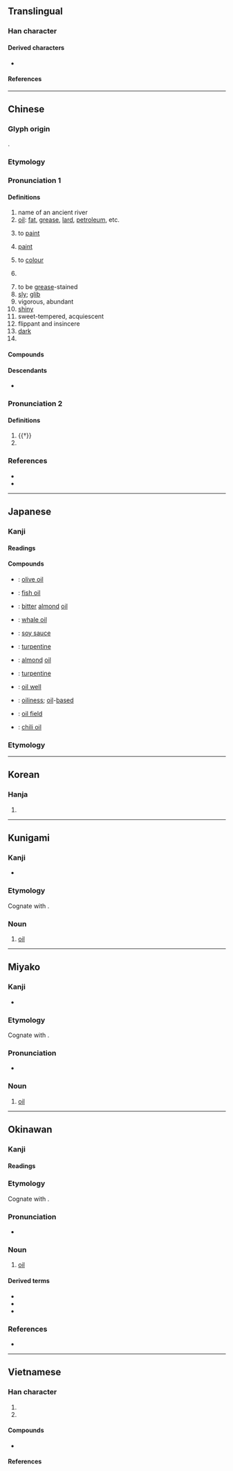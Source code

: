{{also|㳌|沺|𣳑|由}}
{{character info}}
==Translingual==
{{stroke order|strokes=8}}
{{stroke order|strokes=8|type=jbw}}

===Han character===
{{Han char|rn=85|rad=水|as=05|sn=8|four=35160|canj=ELW|ids=⿰氵由}}

====Derived characters====
* {{l|mul|[[𠶢]], [[𣓐]], [[𭳂]], [[𫈜]], [[𩭶]]}}

====References====
{{Han ref|kx=0614.040|dkj=17253|dj=1007.080|hdz=31585.010|uh=6CB9}}

----

==Chinese==
{{zh-forms}}
{{zh-wp|zh|yue|lzh|nan:iû|wuu}}

===Glyph origin===
{{Han etyl}}
{{Han compound|水|由|c1=s|c2=p|t1=water|alt1=氵|ls=psc}}.

===Etymology===
{{rfe|zh}}

===Pronunciation 1===
{{zh-pron
|m=yóu
|m-s=you2
|dg=ю1
|c=jau4,jau4-2
|c-t=yiu3,yiu3*
|g=iu4
|h=pfs=yù;gd=yu2
|j=iou1
|mb=iû
|md=iù
|mn=ml,jj,tw:iû
|mn-t=iu5
|w=3hhieu
|x=iou2
|mc=1
|oc=1,1
|cat=n,v,a,pn
}}

====Definitions====
{{zh-hanzi}}

# name of an ancient river
# [[oil]]: [[fat]], [[grease]], [[lard]], [[petroleum]], etc.
#: {{zh-x|麻油|sesame '''oil'''}}
#: {{zh-x|豬油|lard}}
#: {{zh-x|石油|petroleum; oil}}
#: {{zh-x|機油|engine '''oil'''}}
#: {{zh-x|漏油{jau4-2}|to leak '''oil'''|C}}
#: {{zh-x|炒 菜 要 落 油。|You need to add '''oil''' when you stir-fry vegetables.|C}}
# to [[paint]]
#: {{zh-x|油 屋|to paint the house|C}}
# {{lb|zh|Cantonese}} [[paint]]
#: {{zh-x|啲 油{jau4-2} 未 乾 呀。|The '''paint''' hasn't dried yet.|C}}
# {{lb|zh|Cantonese}} to [[colour]] {{gl|with [[crayon]]s, [[coloured pencil]]s, [[oil pastel]], etc.}}
#: {{zh-x|老師 將 弟{dai6-4}弟{dai6-2} 油 嗰 幅 畫 貼堂。|The teacher posted the picture that my brother '''coloured''' on the board.|C}}
# {{lb|zh|Cantonese}} {{zh-short|油門|[[accelerator]]; [[gas pedal]]; [[throttle]]}}
#: {{zh-x|踩油{jau4-2}|to hit the '''gas'''; to accelerate|C}}
# to be [[grease]]-stained
# [[sly]]; [[glib]]
# vigorous, abundant
# [[shiny]]
# sweet-tempered, acquiescent
# flippant and insincere
# [[dark]]
# {{surname|zh}}

====Compounds====
{{zh-der|加油站|蛇油|油漆|油桃|加油加醋|地下油行|定光油兒|印油|中油|化油器|加油添醬|光油油|加油機|中質原油|奶油|丟油撒水|大型油輪|京油子|不乾性油|下油鍋|一簍油|儲油構造|巴油池|加油添醋|小油嘴兒|北海油礦|合成石油|大豆油|壓雪求油|吸油煙機|加油|原油|動物油|廣東油桐|亞麻仁油|燈淺無油|油嘴|熬油|火油|油坊|焦油|沙拉油|白花油|油茶麵兒|油棕|油麵|油花伎倆|礦油|油炸果|煉油廠|油餅|石油|油源|油桶|油汙|油加利|油泥|抹油嘴|油燈|指甲油|柴油機|油庫|油井|椰子油|柴油|煙袋油子|撇油兒|油靴|油漆匠|油棹|無鉛汽油|火上添油|油酸|揩油|柏油紙|油墨|油晃晃|油元|油杉|油礦|油炸豆兒|油田|油料|油汪汪|油頭滑腦|油皮|油倣紙|柏木油|油碧車|油單|油苗|松香油|油頭滑臉|烏油油|油氈|柏油路|撈油水|油鞋|油滴|油渣子|打油詩|溜油光|油花嘴|油土|油果子|油裙|汽油|木焦油|打油飛|猛火油|添油加醋|油茶|油船|油柑|板油|油絡|油夥兒|油煠糊猻|油木梳|油藏|油軿|松節油|油壁車|油瓶|油紙|萬金油|油光水滑|空中加油|油子|撇油|油橄欖|油花和尚|牛乳油|油炸|油頭光棍|礦物油|油渣|石油危機|油柿|煤焦油|油氣|油松|省油的燈|省油燈|油回磨轉|油腔滑調|油枯|油汙染|油頭|油煙|油箱|火上加油|油鬥|油條|石油腦|柏油|油樣|沏油|白脫油|油酥|油壓|油素|油紙捻子|油然而生|油罐車|油鬼|桐油|甘油|石油蕉|榨油水|硝化甘油|油泵|油裡滑|石油氣|火上澆油|植物油|燈油|油膩|拖油瓶|油行|牛油|油風|油然|油畫|橄欖油|燈油錢|油脂|汽油引擎|煤油燈|煤油|煉油|油飯|油門|焌油|油氣彈|擋油牆|潑油救火|滷蝦油|油鍋|油蓋|油葫蘆|油灰|清涼油|油菜|油簍|白絞油|油星|油輪|油令|油亮|汽油燈|洋油|油麻|油石|油點草|油點兒|油香|油頭粉面|油頁岩|油車|油衣|油花卜|油花|油膩膩|油綠|油紙扇|油紙傘|油碧幢|油盤|油盡燈枯|油煠|油漬罐頭|油漬|油滑|油油|油桐|油性|油幌幌|油布|油層|油垢|油嘴滑舌|油印機|油印|油光|樟腦油|油價|油雞|油品|機械油|機器油|油搭扇|揮發油|油彩|柴米油鹽|煤黑油|木餾油|抽油煙機|木花油|生油|海上採油|油飾|機油|油氣比|杏仁油|打油|油水|老油子|芥子油|老油條|醬油|高級汽油|豬油|肥油|鰵魚肝油|米油|麻油雞|脂油|菜油燈|精油|鞋油|防晒油|腳底抹油|蓖麻油|蘇子油|紅油|黑醬油|黑油油|黏油|討油水|黃油|麻油|鯨油|鮮奶油|魚肝油|魚油|墨油|鬼胡油|鬧油|髮油|蔥油雞|芝麻油|香蕉油|餿水油|花生油|苦茶油|蔭油|輸油管|蠔油|重油|頭油|茶精油|靛油|走油|菜油|蜜裡調油|金油|重質原油|酥油|輕油|蠶蛹油|雄黃油|膏藥油子|香油錢|粉面油頭|綠油油|蔥油餅|走油子|茶油|豆油|素油|糠油|香油|胡麻油|豆豉油|蠟油|食油|薄荷油|美孚油|柴米油鹽醬醋茶|收油|踩油|期油|目油:ba̍k-iû;Min Nan|蔥油|蔥油拌麵|溢油}}

====Descendants====
* {{desc|vi|-|alt=oil|bor=y}} {{vi-l|dầu|𪽠}}

===Pronunciation 2===
{{zh-pron
|m=yòu
|c=jau6
|mc=2
|oc=n,2
|cat=n
}}

====Definitions====
{{zh-hanzi}}

# {{†}} {{zh-alt-form|釉|to glaze}}
# {{zh-used in|浩油}}

===References===
* {{R:yue:Hanzi}}
* {{thcwd|4270}}

{{zh-cat|Elementary|Fats and oils|Liquids}}

----

==Japanese==

===Kanji===
{{ja-kanji|grade=3|rs=水05}}

====Readings====
{{ja-readings
|goon=ゆ
|kanon=ゆう<いう
|kun=あぶら-
}}

====Compounds====
{{der-top|Compounds}}
* {{ja-r|橄%欖%油|かん%らん%ゆ}}: [[olive oil]]
* {{ja-r|魚%油|ぎょ%ゆ}}: [[fish oil]]
* {{ja-r|苦%扁%桃%油|く%へん%とう%ゆ}}: [[bitter]] [[almond]] [[oil]]
* {{ja-r|鯨%油|げい%ゆ}}: [[whale oil]]
* {{ja-r|醤%油|しょう%ゆ}}: [[soy sauce]]
* {{ja-r|テレビン油|テレビンゆ}}: [[turpentine]]
* {{ja-r|扁%桃%油|へん%とう%ゆ}}: [[almond]] [[oil]]
* {{ja-r|松%脂%油|まつ%やに%あぶら}}: [[turpentine]]
* {{ja-r|油%井|ゆ%せい}}: [[oil well]]
* {{ja-r|油%性|ゆ%せい}}: [[oiliness]]; [[oil]]-[[based]]
* {{ja-r|油%田|ゆ%でん}}: [[oil field]]
* {{ja-r|辣%油|ラー%ユ}}: [[chili oil]]
{{der-bottom}}

===Etymology===
{{ja-kanjitab|あぶら|yomi=k}}
{{ja-see|あぶら}}

----

==Korean==

===Hanja===
{{ko-hanja/new|기름|유}}

# {{hanja form of|유|[[oil]]}}

----

==Kunigami==

===Kanji===
{{head|xug|Han character}}

* {{ja-readings|kun=[[あんだー]] (andā)}}

===Etymology===
Cognate with {{cog|ja|油|tr=abura}}.

===Noun===
{{head|xug|noun|hiragana|あんだー|romaji|andā|sort=あんだあ}}

# [[oil]]

{{C|xug|Fats and oils|Liquids|sort=あんだあ}}

----

==Miyako==

===Kanji===
{{head|mvi|Han character}}

* {{ja-readings|kun=[[あっゔぁ]] (avva)}}

===Etymology===
Cognate with {{cog|ja|油|tr=abura}}.

===Pronunciation===
* {{IPA|mvi|/avva/|/aʋva/|/aʋʋa/|sort=あっゔぁ}}

===Noun===
{{head|mvi|noun|hiragana|あっゔぁ|romaji|avva|sort=あっゔぁ}}

# [[oil]]

{{C|mvi|Fats and oils|Liquids|sort=あっゔぁ}}

----

==Okinawan==

===Kanji===
{{ryu-kanji|rs=水05}}

====Readings====
{{ryu-readings
|kun=あんだ-
}}

===Etymology===
{{ryu-kanjitab|あんだ|yomi=k}}
Cognate with {{cog|ja|油|tr=abura}}.

===Pronunciation===
* {{IPA|ryu|[ʔan̩da]|sort=あんだ}}

===Noun===
{{ryu-noun|あんだ}}

# [[oil]]

====Derived terms====
{{der-top}}
* {{l|ryu|油虫|tr=あんだむさー, andamusā|t=slug}}
* {{l|ryu|油人|tr=あんだちゅー, andachū|t=green grass lizard (''Takydromus smaragdinus'')}}
* {{l|ryu|油揚ぎー|tr=andagī|t=andagi}}
{{der-bottom}}

===References===
* {{R:JLect|あんだ【油】|439|anda}}

{{C|ryu|Fats and oils|Liquids|sort=あんだ}}

----

==Vietnamese==

===Han character===
{{vi-readings|rs=水05
|hanviet=du-tdcndg;tdcntd;gdhn;tvctdhv;hvttd;tchvtd
|nom=dầu-tdcndg;tdcntd;gdhn, dàu-tdcndg;tdcntd;gdhn, dàu-tdcndg;tdcntd;gdhn, rầu-tdcndg;tdcntd;gdhn, ru-tdcndg;tdcntd, dù-tdcntd;gdhn,  râu-tdcndg, trầu-gdhn, dư, dẫu
}}

# {{han tu form of|du|[[oil]]}}
# {{nom form of|dầu|[[oil]]}}

====Compounds====
* {{l|vi|油𫗒|tr=[[dầu ăn]]}}

====References====
<references/>